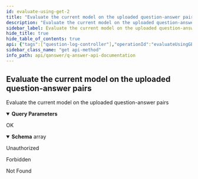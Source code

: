```yaml
---
id: evaluate-using-get-2
title: "Evaluate the current model on the uploaded question-answer pairs"
description: "Evaluate the current model on the uploaded question-answer pairs"
sidebar_label: Evaluate the current model on the uploaded question-answer pairs
hide_title: true
hide_table_of_contents: true
api: {"tags":["question-log-controller"],"operationId":"evaluateUsingGET_2","parameters":[{"name":"kbs","in":"query","description":"kbs","required":false,"explode":true,"schema":{"type":"array","items":{"type":"string"}}}],"responses":{"200":{"description":"OK","content":{"application/json":{"schema":{"type":"array","items":{"type":"object","properties":{"answers":{"type":"string"},"confidence":{"type":"number","format":"double"},"context":{"type":"string"},"correct":{"type":"boolean"},"currentModelRight":{"type":"boolean"},"id":{"type":"integer","format":"int32"},"kb":{"type":"string"},"label":{"type":"number","format":"double"},"language":{"type":"string"},"question":{"type":"string"},"sparql":{"type":"string"},"sparqlKB":{"type":"string"},"userId":{"type":"integer","format":"int64"},"userName":{"type":"string"},"validated":{"type":"boolean"}},"title":"QuestionLog"}}}}},"401":{"description":"Unauthorized"},"403":{"description":"Forbidden"},"404":{"description":"Not Found"}},"security":[{"JWT":[]}],"deprecated":false,"description":"Evaluate the current model on the uploaded question-answer pairs","method":"get","path":"/api/question/log/get","servers":[{"url":"//qanswer-core1.univ-st-etienne.fr"}],"securitySchemes":{"JWT":{"type":"apiKey","name":"Authorization","in":"header"}},"info":{"description":"APIs provided by QAnswer","version":"1.0","title":"QAnswer: Api Documentation","contact":{"name":"QAnswer","url":"www.the-qa-company.com","email":"info@qanswer.eu"}},"postman":{"name":"Evaluate the current model on the uploaded question-answer pairs","description":{"type":"text/plain"},"url":{"path":["api","question","log","get"],"host":["{{baseUrl}}"],"query":[{"disabled":false,"description":{"content":"kbs","type":"text/plain"},"key":"kbs","value":""}],"variable":[]},"header":[{"key":"Accept","value":"application/json"}],"method":"GET","auth":{"type":"apikey","apikey":[{"type":"any","value":"Authorization","key":"key"},{"type":"any","value":"<API Key>","key":"value"},{"type":"any","value":"header","key":"in"}]}}}
sidebar_class_name: "get api-method"
info_path: api/qanswer/q-answer-api-documentation
---
```



## Evaluate the current model on the uploaded question-answer pairs



Evaluate the current model on the uploaded question-answer pairs

<details style={{"marginBottom":"1rem"}} data-collapsed={false} open={true}><summary style={{}}><strong>Query Parameters</strong></summary><div><ul><ParamsItem className={"paramsItem"} param={{"name":"kbs","in":"query","description":"kbs","required":false,"explode":true,"schema":{"type":"array","items":{"type":"string"}}}}></ParamsItem></ul></div></details><div><ApiTabs><TabItem label={"200"} value={"200"}><div>

OK

</div><div><MimeTabs groupId={"mime-type"}><TabItem label={"application/json"} value={"application/json"}><SchemaTabs groupId={"schema-tabs"}><TabItem label={"Schema"} value={"Schema"}><details style={{}} data-collapsed={false} open={true}><summary style={{"textAlign":"left"}}><strong>Schema</strong><span style={{"opacity":"0.6"}}> array</span></summary><div style={{"textAlign":"left","marginLeft":"1rem"}}></div><ul style={{"marginLeft":"1rem"}}><SchemaItem collapsible={false} name={"answers"} required={false} schemaDescription={undefined} schemaName={"string"} qualifierMessage={undefined} defaultValue={undefined}></SchemaItem><SchemaItem collapsible={false} name={"confidence"} required={false} schemaDescription={undefined} schemaName={"double"} qualifierMessage={undefined} defaultValue={undefined}></SchemaItem><SchemaItem collapsible={false} name={"context"} required={false} schemaDescription={undefined} schemaName={"string"} qualifierMessage={undefined} defaultValue={undefined}></SchemaItem><SchemaItem collapsible={false} name={"correct"} required={false} schemaDescription={undefined} schemaName={"boolean"} qualifierMessage={undefined} defaultValue={undefined}></SchemaItem><SchemaItem collapsible={false} name={"currentModelRight"} required={false} schemaDescription={undefined} schemaName={"boolean"} qualifierMessage={undefined} defaultValue={undefined}></SchemaItem><SchemaItem collapsible={false} name={"id"} required={false} schemaDescription={undefined} schemaName={"int32"} qualifierMessage={undefined} defaultValue={undefined}></SchemaItem><SchemaItem collapsible={false} name={"kb"} required={false} schemaDescription={undefined} schemaName={"string"} qualifierMessage={undefined} defaultValue={undefined}></SchemaItem><SchemaItem collapsible={false} name={"label"} required={false} schemaDescription={undefined} schemaName={"double"} qualifierMessage={undefined} defaultValue={undefined}></SchemaItem><SchemaItem collapsible={false} name={"language"} required={false} schemaDescription={undefined} schemaName={"string"} qualifierMessage={undefined} defaultValue={undefined}></SchemaItem><SchemaItem collapsible={false} name={"question"} required={false} schemaDescription={undefined} schemaName={"string"} qualifierMessage={undefined} defaultValue={undefined}></SchemaItem><SchemaItem collapsible={false} name={"sparql"} required={false} schemaDescription={undefined} schemaName={"string"} qualifierMessage={undefined} defaultValue={undefined}></SchemaItem><SchemaItem collapsible={false} name={"sparqlKB"} required={false} schemaDescription={undefined} schemaName={"string"} qualifierMessage={undefined} defaultValue={undefined}></SchemaItem><SchemaItem collapsible={false} name={"userId"} required={false} schemaDescription={undefined} schemaName={"int64"} qualifierMessage={undefined} defaultValue={undefined}></SchemaItem><SchemaItem collapsible={false} name={"userName"} required={false} schemaDescription={undefined} schemaName={"string"} qualifierMessage={undefined} defaultValue={undefined}></SchemaItem><SchemaItem collapsible={false} name={"validated"} required={false} schemaDescription={undefined} schemaName={"boolean"} qualifierMessage={undefined} defaultValue={undefined}></SchemaItem></ul></details></TabItem><TabItem label={"Example (from schema)"} value={"Example (from schema)"}><ResponseSamples responseExample={"[\n  {\n    \"answers\": \"string\",\n    \"confidence\": 0,\n    \"context\": \"string\",\n    \"correct\": true,\n    \"currentModelRight\": true,\n    \"id\": 0,\n    \"kb\": \"string\",\n    \"label\": 0,\n    \"language\": \"string\",\n    \"question\": \"string\",\n    \"sparql\": \"string\",\n    \"sparqlKB\": \"string\",\n    \"userId\": 0,\n    \"userName\": \"string\",\n    \"validated\": true\n  }\n]"} language={"json"}></ResponseSamples></TabItem></SchemaTabs></TabItem></MimeTabs></div></TabItem><TabItem label={"401"} value={"401"}><div>

Unauthorized

</div><div></div></TabItem><TabItem label={"403"} value={"403"}><div>

Forbidden

</div><div></div></TabItem><TabItem label={"404"} value={"404"}><div>

Not Found

</div><div></div></TabItem></ApiTabs></div>
      